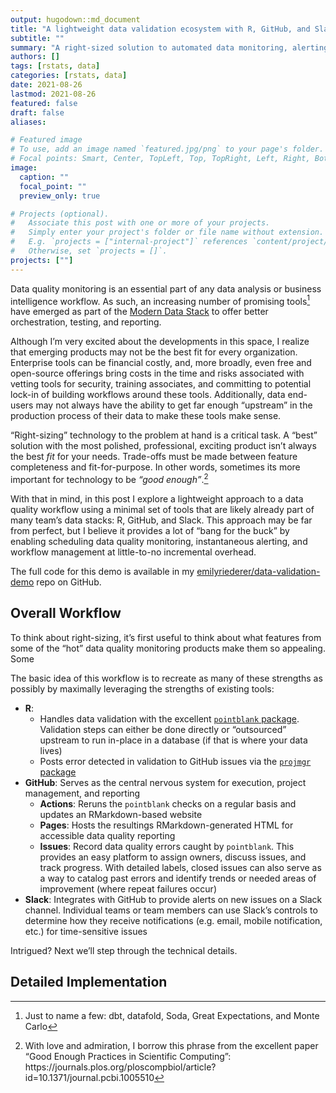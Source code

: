 ```yaml
---
output: hugodown::md_document
title: "A lightweight data validation ecosystem with R, GitHub, and Slack"
subtitle: ""
summary: "A right-sized solution to automated data monitoring, alerting, and reporting using R (`pointblank`, `projmgr`), GitHub (Actions, Pages, issues), and Slack"
authors: []
tags: [rstats, data]
categories: [rstats, data]
date: 2021-08-26
lastmod: 2021-08-26
featured: false
draft: false
aliases:

# Featured image
# To use, add an image named `featured.jpg/png` to your page's folder.
# Focal points: Smart, Center, TopLeft, Top, TopRight, Left, Right, BottomLeft, Bottom, BottomRight.
image:
  caption: ""
  focal_point: ""
  preview_only: true

# Projects (optional).
#   Associate this post with one or more of your projects.
#   Simply enter your project's folder or file name without extension.
#   E.g. `projects = ["internal-project"]` references `content/project/deep-learning/index.md`.
#   Otherwise, set `projects = []`.
projects: [""]
---
```


Data quality monitoring is an essential part of any data analysis or business intelligence workflow. As such, an increasing number of promising tools^[Just to name a few: dbt, datafold, Soda, Great Expectations, and Monte Carlo] have emerged as part of the [Modern Data Stack](https://moderndatastack.xyz/) to offer better orchestration, testing, and reporting. 

Although I'm very excited about the developments in this space, I realize that emerging products may not be the best fit for every organization. Enterprise tools can be financial costly, and, more broadly, even free and open-source offerings bring costs in the time and risks associated with vetting tools for security, training associates, and committing to potential lock-in of building workflows around these tools. Additionally, data end-users may not always have the ability to get far enough "upstream" in the production process of their data to make these tools make sense.

"Right-sizing" technology to the problem at hand is a critical task. A "best" solution with the most polished, professional, exciting product isn't always the best *fit* for your needs. Trade-offs must be made between feature completeness and fit-for-purpose. In other words, sometimes its more important for technology to be *"good enough"*.^[With love and admiration, I borrow this phrase from the excellent paper "Good Enough Practices in Scientific Computing": https://journals.plos.org/ploscompbiol/article?id=10.1371/journal.pcbi.1005510]

With that in mind, in this post I explore a lightweight approach to a data quality workflow using a minimal set of tools that are likely already part of many team's data stacks: R, GitHub, and Slack. This approach may be far from perfect, but I believe it provides a lot of "bang for the buck" by enabling scheduling data quality monitoring, instantaneous alerting, and workflow management at little-to-no incremental overhead.

The full code for this demo is available in my [emilyriederer/data-validation-demo](https://github.com/emilyriederer/data-validation-demo) repo on GitHub.

## Overall Workflow

To think about right-sizing, it's first useful to think about what features from some of the "hot" data quality monitoring products make them so appealing. Some 

The basic idea of this workflow is to recreate as many of these strengths as possibly by maximally leveraging the strengths of existing tools:

- **R**: 
  + Handles data validation with the excellent [`pointblank` package](https://rich-iannone.github.io/pointblank/). Validation steps can either be done directly or "outsourced" upstream to run in-place in a database (if that is where your data lives)
  + Posts error detected in validation to GitHub issues via the [`projmgr` package](https://emilyriederer.github.io/projmgr/)
- **GitHub**: Serves as the central nervous system for execution, project management, and reporting
  + **Actions**: Reruns the `pointblank` checks on a regular basis and updates an RMarkdown-based website
  + **Pages**: Hosts the resultings RMarkdown-generated HTML for accessible data quality reporting
  + **Issues**: Record data quality errors caught by `pointblank`. This provides an easy platform to assign owners, discuss issues, and track progress. With detailed labels, closed issues can also serve as a way to catalog past errors and identify trends or needed areas of improvement (where repeat failures occur)
- **Slack**: Integrates with GitHub to provide alerts on new issues on a Slack channel. Individual teams or team members can use Slack's controls to determine how they receive notifications (e.g. email, mobile notification, etc.) for time-sensitive issues

Intrigued? Next we'll step through the technical details.

## Detailed Implementation
